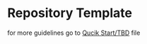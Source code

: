 # Repository Template

for more guidelines go to [Qucik Start/TBD](/docs/quickstart/quick_tbd) file
